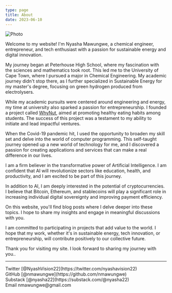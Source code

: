 ```yaml
---
type: page
title: About
date: 2023-06-10
---
```





<div style={{ display: 'flex', flexDirection: 'column', alignItems: 'center', textAlign: 'center' }}>
<Image
  src="/images/NyashaVisionMawungwe.jpg"
  alt="Photo"
  width={375}
  height={250}
  priority
  className="next-image"
/>
</div>


Welcome to my website! I'm Nyasha Mawungwe, a chemical engineer, entrepreneur, and tech enthusiast with a passion for sustainable energy and digital innovation.

My journey began at Peterhouse High School, where my fascination with the sciences and mathematics took root. This led me to the University of Cape Town, where I pursued a major in Chemical Engineering. My academic journey didn't stop there, as I further specialized in Sustainable Energy for my master's degree, focusing on green hydrogen produced from electrolysers.

While my academic pursuits were centered around engineering and energy, my time at university also sparked a passion for entrepreneurship. I founded a project called [WhyNut](https://www.news.uct.ac.za/article/-2017-03-27-why-nut-just-start-somethinga), aimed at promoting healthy eating habits among students. The success of this project was a testament to my ability to initiate and lead impactful ventures.

When the Covid-19 pandemic hit, I used the opportunity to broaden my skill set and delve into the world of computer programming. This self-taught journey opened up a new world of technology for me, and I discovered a passion for creating applications and services that can make a real difference in our lives.

I am a firm believer in the transformative power of Artificial Intelligence. I am confident that AI will revolutionize sectors like education, health, and productivity, and I am excited to be part of this journey.

In addition to AI, I am deeply interested in the potential of cryptocurrencies. I believe that Bitcoin, Ethereum, and stablecoins will play a significant role in increasing individual digital sovereignty and improving payment efficiency.

On this website, you'll find blog posts where I delve deeper into these topics. I hope to share my insights and engage in meaningful discussions with you.

I am committed to participating in projects that add value to the world. I hope that my work, whether it's in sustainable energy, tech innovation, or entrepreneurship, will contribute positively to our collective future.

Thank you for visiting my site. I look forward to sharing my journey with you..

---

<div>
  Twitter [@NyashVision22](https://twitter.com/nyashavision22)
  <br />
  GitHub [@nmawungwe](https://github.com/nmawungwe)
  <br />
  Substack [@nyasha22](https://substack.com/@nyasha22)
  <br />
  Email nmawungwe@gmail.com
</div>


